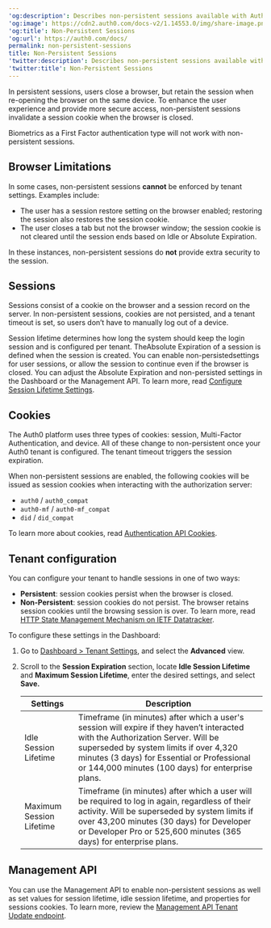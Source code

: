 ---
'og:description': Describes non-persistent sessions available with Auth0.
'og:image': https://cdn2.auth0.com/docs-v2/1.14553.0/img/share-image.png
'og:title': Non-Persistent Sessions
'og:url': https://auth0.com/docs/
permalink: non-persistent-sessions
title: Non-Persistent Sessions
'twitter:description': Describes non-persistent sessions available with Auth0.
'twitter:title': Non-Persistent Sessions
---
In persistent sessions, users close a browser, but retain the session when re-opening the browser on the same device. To enhance the user experience and provide more secure access, non-persistent sessions invalidate a <Tooltip tip="Session Cookie: Entity that, when present, allows the user to be considered authenticated." cta="View Glossary" href="/docs/glossary?term=session+cookie">session cookie</Tooltip> when the browser is closed.

<Warning>

Biometrics as a First Factor authentication type will not work with non-persistent sessions.

</Warning>

## Browser Limitations

In some cases, non-persistent sessions **cannot** be enforced by tenant settings. Examples include:

* The user has a session restore setting on the browser enabled; restoring the session also restores the session cookie.
* The user closes a tab but not the browser window; the session cookie is not cleared until the session ends based on Idle or Absolute Expiration.

<Callout icon="file-lines" color="#0EA5E9" iconType="regular">

In these instances, non-persistent sessions do **not** provide extra security to the session.

</Callout>

## Sessions

Sessions consist of a cookie on the browser and a session record on the server. In non-persistent sessions, cookies are not persisted, and a tenant timeout is set, so users don’t have to manually log out of a device.

Session lifetime determines how long the system should keep the login session and is configured per tenant. TheAbsolute Expiration of a session is defined when the session is created. You can enable non-persistedsettings for user sessions, or allow the session to continue even if the browser is closed. You can adjust the Absolute Expiration and non-persisted settings in the Dashboard or the <Tooltip tip="Management API: A product to allow customers to perform administrative tasks." cta="View Glossary" href="/docs/glossary?term=Management+API">Management API</Tooltip>. To learn more, read [Configure Session Lifetime Settings](/docs/manage-users/sessions/configure-session-lifetime-settings).

## Cookies

The Auth0 platform uses three types of cookies: session, <Tooltip tip="Multi-factor authentication (MFA): User authentication process that uses a factor in addition to username and password such as a code via SMS." cta="View Glossary" href="/docs/glossary?term=Multi-Factor+Authentication">Multi-Factor Authentication</Tooltip>, and device. All of these change to non-persistent once your Auth0 tenant is configured. The tenant timeout triggers the session expiration.

When non-persistent sessions are enabled, the following cookies will be issued as session cookies when interacting with the <Tooltip tip="Authorization Server: Centralized server that contributes to defining the boundaries of a user’s access. For example, your authorization server can control the data, tasks, and features available to a user." cta="View Glossary" href="/docs/glossary?term=authorization+server">authorization server</Tooltip>:

* `auth0` / `auth0_compat`
* `auth0-mf` / `auth0-mf_compat`
* `did` / `did_compat`

To learn more about cookies, read [Authentication API Cookies](/docs/manage-users/cookies/authentication-api-cookies).

## Tenant configuration

You can configure your tenant to handle sessions in one of two ways:

* **Persistent**: session cookies persist when the browser is closed.
* **Non-Persistent**: session cookies do not persist. The browser retains session cookies until the browsing session is over. To learn more, read [HTTP State Management Mechanism on IETF Datatracker](https://datatracker.ietf.org/doc/rfc2109/).

To configure these settings in the Dashboard:

1. Go to [Dashboard > Tenant Settings](https://manage.auth0.com/#/tenant), and select the **Advanced** view.
2. Scroll to the **Session Expiration** section, locate **Idle Session Lifetime** and **Maximum Session Lifetime**, enter the desired settings, and select **Save.**

   <table class="table"><thead>
   <tr>
   <th><strong>Settings</strong></th>
   <th><strong>Description</strong></th>
   </tr>
   </thead>
   <tbody>
   <tr>
   <td>Idle Session Lifetime</td>
   <td>Timeframe (in minutes) after which a user's session will expire if they haven’t interacted with the Authorization Server. Will be superseded by system limits if over 4,320 minutes (3 days) for Essential or Professional or 144,000 minutes (100 days) for enterprise plans.</td>
   </tr>
   <tr>
   <td>Maximum Session Lifetime</td>
   <td>Timeframe (in minutes) after which a user will be required to log in again, regardless of their activity. Will be superseded by system limits if over 43,200 minutes (30 days) for Developer or Developer Pro or 525,600 minutes (365 days) for enterprise plans.</td>
   </tr>
   </tbody>
   </table>

## Management API

You can use the Management API to enable non-persistent sessions as well as set values for session lifetime, idle session lifetime, and properties for sessions cookies. To learn more, review the [Management API Tenant Update endpoint](https://auth0.com/docs/api/management/v2/tenants/patch-settings).
